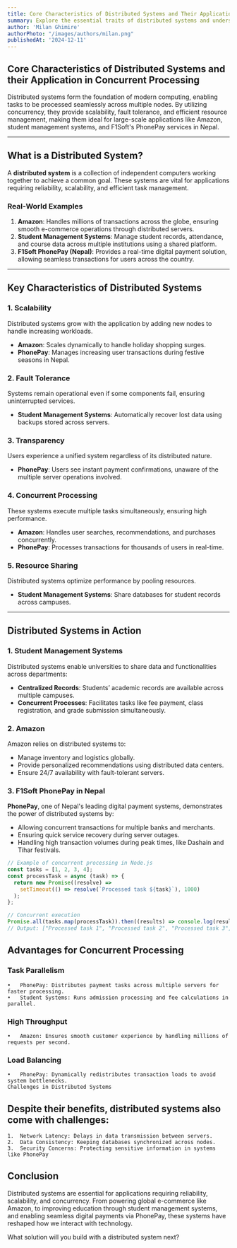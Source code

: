 ```yaml
---
title: Core Characteristics of Distributed Systems and Their Application in Concurrent Processing
summary: Explore the essential traits of distributed systems and understand their role in enabling efficient concurrent processing for modern applications, including examples like Amazon, F1Soft's PhonePay, and student management systems.
author: 'Milan Ghimire'
authorPhoto: "/images/authors/milan.png"
publishedAt: '2024-12-11'
---
```


## Core Characteristics of Distributed Systems and their Application in Concurrent Processing

Distributed systems form the foundation of modern computing, enabling tasks to be processed seamlessly across multiple nodes. By utilizing concurrency, they provide scalability, fault tolerance, and efficient resource management, making them ideal for large-scale applications like Amazon, student management systems, and F1Soft's PhonePay services in Nepal.

---

## What is a Distributed System?

A **distributed system** is a collection of independent computers working together to achieve a common goal. These systems are vital for applications requiring reliability, scalability, and efficient task management.

### Real-World Examples
1. **Amazon**: Handles millions of transactions across the globe, ensuring smooth e-commerce operations through distributed servers.
2. **Student Management Systems**: Manage student records, attendance, and course data across multiple institutions using a shared platform.
3. **F1Soft PhonePay (Nepal)**: Provides a real-time digital payment solution, allowing seamless transactions for users across the country.

---

## Key Characteristics of Distributed Systems

### 1. Scalability
Distributed systems grow with the application by adding new nodes to handle increasing workloads.
- **Amazon**: Scales dynamically to handle holiday shopping surges.
- **PhonePay**: Manages increasing user transactions during festive seasons in Nepal.

### 2. Fault Tolerance
Systems remain operational even if some components fail, ensuring uninterrupted services.
- **Student Management Systems**: Automatically recover lost data using backups stored across servers.

### 3. Transparency
Users experience a unified system regardless of its distributed nature.
- **PhonePay**: Users see instant payment confirmations, unaware of the multiple server operations involved.

### 4. Concurrent Processing
These systems execute multiple tasks simultaneously, ensuring high performance.
- **Amazon**: Handles user searches, recommendations, and purchases concurrently.
- **PhonePay**: Processes transactions for thousands of users in real-time.

### 5. Resource Sharing
Distributed systems optimize performance by pooling resources.
- **Student Management Systems**: Share databases for student records across campuses.

---

## Distributed Systems in Action

### 1. Student Management Systems
Distributed systems enable universities to share data and functionalities across departments:
- **Centralized Records**: Students’ academic records are available across multiple campuses.
- **Concurrent Processes**: Facilitates tasks like fee payment, class registration, and grade submission simultaneously.

### 2. Amazon
Amazon relies on distributed systems to:
- Manage inventory and logistics globally.
- Provide personalized recommendations using distributed data centers.
- Ensure 24/7 availability with fault-tolerant servers.

### 3. F1Soft PhonePay in Nepal
**PhonePay**, one of Nepal's leading digital payment systems, demonstrates the power of distributed systems by:
- Allowing concurrent transactions for multiple banks and merchants.
- Ensuring quick service recovery during server outages.
- Handling high transaction volumes during peak times, like Dashain and Tihar festivals.

```js
// Example of concurrent processing in Node.js
const tasks = [1, 2, 3, 4];
const processTask = async (task) => {
  return new Promise((resolve) =>
    setTimeout(() => resolve(`Processed task ${task}`), 1000)
  );
};

// Concurrent execution
Promise.all(tasks.map(processTask)).then((results) => console.log(results));
// Output: ["Processed task 1", "Processed task 2", "Processed task 3", "Processed task 4"]
```
## Advantages for Concurrent Processing

### Task Parallelism
	•	PhonePay: Distributes payment tasks across multiple servers for faster processing.
	•	Student Systems: Runs admission processing and fee calculations in parallel.

### High Throughput
	•	Amazon: Ensures smooth customer experience by handling millions of requests per second.

### Load Balancing
	•	PhonePay: Dynamically redistributes transaction loads to avoid system bottlenecks.
    Challenges in Distributed Systems

## Despite their benefits, distributed systems also come with challenges:
	1.	Network Latency: Delays in data transmission between servers.
	2.	Data Consistency: Keeping databases synchronized across nodes.
	3.	Security Concerns: Protecting sensitive information in systems like PhonePay

   ## Conclusion

Distributed systems are essential for applications requiring reliability, scalability, and concurrency. From powering global e-commerce like Amazon, to improving education through student management systems, and enabling seamless digital payments via PhonePay, these systems have reshaped how we interact with technology.

What solution will you build with a distributed system next?